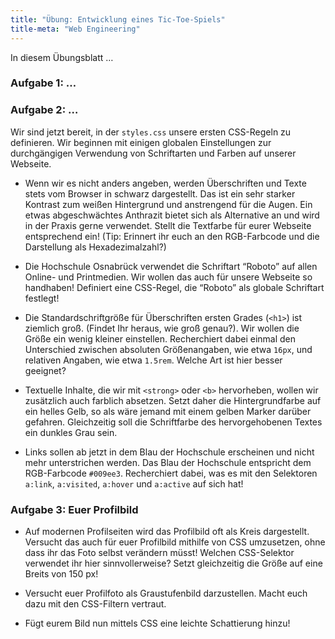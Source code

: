 ```yaml
---
title: "Übung: Entwicklung eines Tic-Toe-Spiels"
title-meta: "Web Engineering"
---
```


In diesem Übungsblatt ...

### Aufgabe 1: ...


### Aufgabe 2: ...

Wir sind jetzt bereit, in der `styles.css` unsere ersten CSS-Regeln zu definieren. Wir beginnen mit einigen globalen Einstellungen zur durchgängigen Verwendung von Schriftarten und Farben auf unserer Webseite.

- Wenn wir es nicht anders angeben, werden Überschriften und Texte stets vom Browser in schwarz dargestellt. Das ist ein sehr starker Kontrast zum weißen Hintergrund und anstrengend für die Augen. Ein etwas abgeschwächtes Anthrazit bietet sich als Alternative an und wird in der Praxis gerne verwendet. Stellt die Textfarbe für eurer Webseite entsprechend ein! (Tip: Erinnert ihr euch an den RGB-Farbcode und die Darstellung als Hexadezimalzahl?)

- Die Hochschule Osnabrück verwendet die Schriftart "Roboto" auf allen Online- und Printmedien. Wir wollen das auch für unsere Webseite so handhaben! Definiert eine CSS-Regel, die "Roboto" als globale Schriftart festlegt!

- Die Standardschriftgröße für Überschriften ersten Grades (`<h1>`) ist ziemlich groß. (Findet Ihr heraus, wie groß genau?). Wir wollen die Größe ein wenig kleiner einstellen. Recherchiert dabei einmal den Unterschied zwischen absoluten Größenangaben, wie etwa `16px`, und relativen Angaben, wie etwa `1.5rem`. Welche Art ist hier besser geeignet?

- Textuelle Inhalte, die wir mit `<strong>` oder `<b>` hervorheben, wollen wir zusätzlich auch farblich absetzen. Setzt daher die Hintergrundfarbe auf ein helles Gelb, so als wäre jemand mit einem gelben Marker darüber gefahren. Gleichzeitig soll die Schriftfarbe des hervorgehobenen Textes ein dunkles Grau sein.

- Links sollen ab jetzt in dem Blau der Hochschule erscheinen und nicht mehr unterstrichen werden. Das Blau der Hochschule entspricht dem RGB-Farbcode `#009ee3`. Recherchiert dabei, was es mit den Selektoren `a:link`, `a:visited`, `a:hover` und `a:active` auf sich hat!

### Aufgabe 3: Euer Profilbild

- Auf modernen Profilseiten wird das Profilbild oft als Kreis dargestellt. Versucht das auch für euer Profilbild mithilfe von CSS umzusetzen, ohne dass ihr das Foto selbst verändern müsst! Welchen CSS-Selektor verwendet ihr hier sinnvollerweise? Setzt gleichzeitig die Größe auf eine Breits von 150 px!

- Versucht euer Profilfoto als Graustufenbild darzustellen. Macht euch dazu mit den CSS-Filtern vertraut.

- Fügt eurem Bild nun mittels CSS eine leichte Schattierung hinzu!



